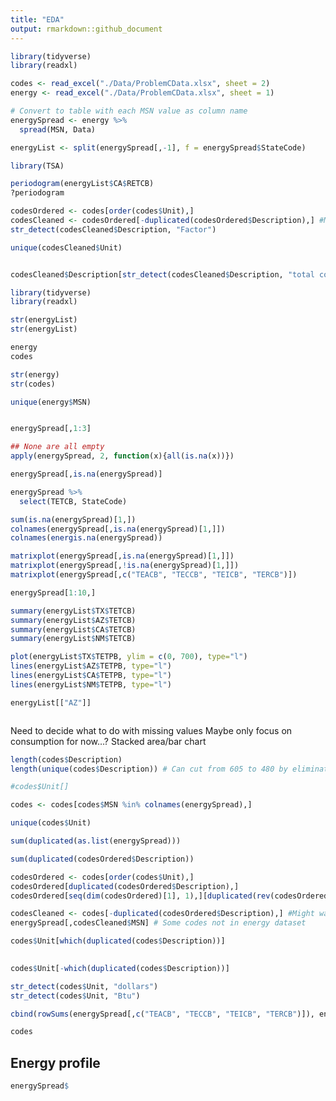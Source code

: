 ```yaml
---
title: "EDA"
output: rmarkdown::github_document
---
```

```r
library(tidyverse)
library(readxl)

codes <- read_excel("./Data/ProblemCData.xlsx", sheet = 2)
energy <- read_excel("./Data/ProblemCData.xlsx", sheet = 1)

# Convert to table with each MSN value as column name
energySpread <- energy %>%
  spread(MSN, Data)

energyList <- split(energySpread[,-1], f = energySpread$StateCode)
```

```r
library(TSA)

periodogram(energyList$CA$RETCB)
?periodogram

```

```r
codesOrdered <- codes[order(codes$Unit),]
codesCleaned <- codesOrdered[-duplicated(codesOrdered$Description),] #Might want to check if duplicated units have 0 in one and value in other
str_detect(codesCleaned$Description, "Factor")

unique(codesCleaned$Unit)


codesCleaned$Description[str_detect(codesCleaned$Description, "total consum")]
```



```r
library(tidyverse)
library(readxl)

str(energyList)
str(energyList)

energy
codes

str(energy)
str(codes)

unique(energy$MSN)


energySpread[,1:3]

## None are all empty
apply(energySpread, 2, function(x){all(is.na(x))})

energySpread[,is.na(energySpread)]

energySpread %>% 
  select(TETCB, StateCode)

sum(is.na(energySpread)[1,])
colnames(energySpread[,is.na(energySpread)[1,]])
colnames(energis.na(energySpread))

matrixplot(energySpread[,is.na(energySpread)[1,]])
matrixplot(energySpread[,!is.na(energySpread)[1,]])
matrixplot(energySpread[,c("TEACB", "TECCB", "TEICB", "TERCB")])

energySpread[1:10,]

summary(energyList$TX$TETCB)
summary(energyList$AZ$TETCB)
summary(energyList$CA$TETCB)
summary(energyList$NM$TETCB)

plot(energyList$TX$TETPB, ylim = c(0, 700), type="l")
lines(energyList$AZ$TETPB, type="l")
lines(energyList$CA$TETPB, type="l")
lines(energyList$NM$TETPB, type="l")

energyList[["AZ"]]
```
```r

```

Need to decide what to do with missing values
Maybe only focus on consumption for now...?
Stacked area/bar chart 

```r
length(codes$Description)
length(unique(codes$Description)) # Can cut from 605 to 480 by eliminating duplicate

#codes$Unit[]

codes <- codes[codes$MSN %in% colnames(energySpread),]

unique(codes$Unit)

sum(duplicated(as.list(energySpread)))

sum(duplicated(codesOrdered$Description))

codesOrdered <- codes[order(codes$Unit),]
codesOrdered[duplicated(codesOrdered$Description),]
codesOrdered[seq(dim(codesOrdered)[1], 1),][duplicated(rev(codesOrdered$Description)),]

codesCleaned <- codes[-duplicated(codesOrdered$Description),] #Might want to check if duplicated units have 0 in one and value in other
energySpread[,codesCleaned$MSN] # Some codes not in energy dataset

codes$Unit[which(duplicated(codes$Description))]

  
codes$Unit[-which(duplicated(codes$Description))]

str_detect(codes$Unit, "dollars")
str_detect(codes$Unit, "Btu")

cbind(rowSums(energySpread[,c("TEACB", "TECCB", "TEICB", "TERCB")]), energySpread[,c("TETCB")])

codes
```

## Energy profile

```r
energySpread$ 
```

